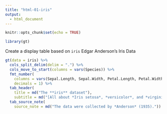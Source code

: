 ```yaml
---
title: "html-01-iris"
output:
  - html_document
---
```


```r
knitr::opts_chunk$set(echo = TRUE)

library(gt)
```

Create a display table based on `iris` Edgar Anderson's Iris Data

```r
gt(data = iris) %>%
  cols_split_delim(delim = ".") %>%
  cols_move_to_start(columns = vars(Species)) %>%
  fmt_number(
    columns = vars(Sepal.Length, Sepal.Width, Petal.Length, Petal.Width),
    decimals = 1) %>%
  tab_header(
    title = md("The **iris** dataset"),
    subtitle = md("[All about *Iris setosa*, *versicolor*, and *virginica*]")) %>%
  tab_source_note(
    source_note = md("The data were collected by *Anderson* (1935)."))
```
